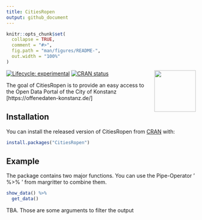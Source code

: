 ```yaml
---
title: CitiesRopen
output: github_document
---
```


<!-- README.md is generated from README.Rmd. Please edit that file -->

```r
knitr::opts_chunk$set(
  collapse = TRUE,
  comment = "#>",
  fig.path = "man/figures/README-",
  out.width = "100%"
)
```

<!-- badges: start -->
[![Lifecycle: experimental](https://img.shields.io/badge/lifecycle-experimental-orange.svg)](https://www.tidyverse.org/lifecycle/#experimental)
[![CRAN status](https://www.r-pkg.org/badges/version/CitiesRopen)](https://CRAN.R-project.org/package=CitiesRopen)
<img src='man/figures/logo.png' align="right" height="110" />
<!-- badges: end -->

The goal of CitiesRopen is to provide an easy access to the Open Data Portal of the City of Konstanz [https://offenedaten-konstanz.de/]

## Installation

You can install the released version of CitiesRopen from [CRAN](https://CRAN.R-project.org) with:

``` r
install.packages("CitiesRopen")
```

## Example

The package contains two major functions. You can use the Pipe-Operator ' %>% ' from margritter to combine them.


```r
show_data() %>% 
  get_data()
```

TBA. Those are some arguments to filter the output
